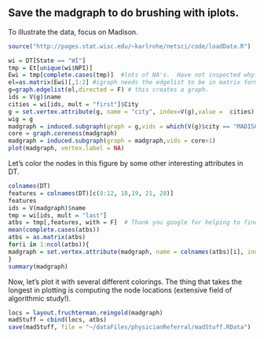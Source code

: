 ## Save the madgraph to do brushing with iplots.

To illustrate the data, focus on Madison.

```r
source("http://pages.stat.wisc.edu/~karlrohe/netsci/code/loadData.R")

wi = DT[State == "WI"]
tmp = Et[unique(wi$NPI)]  
Ewi = tmp[complete.cases(tmp)]  #lots of NA's.  Have not inspected why.
el=as.matrix(Ewi)[,1:2] #igraph needs the edgelist to be in matrix format
g=graph.edgelist(el,directed = F) # this creates a graph.
ids = V(g)$name
cities = wi[ids, mult = "first"]$City
g = set.vertex.attribute(g, name = "city", index=V(g),value =  cities)
wig = g
madgraph = induced.subgraph(graph = g,vids = which(V(g)$city == "MADISON"))
core = graph.coreness(madgraph)
madgraph = induced.subgraph(graph = madgraph,vids = core>1)
plot(madgraph, vertex.label = NA)
```

Let's color the nodes in this figure by some other interesting attributes in DT. 

```r
colnames(DT)
features = colnames(DT)[c(8:12, 18,19, 21, 28)]
features
ids = V(madgraph)$name
tmp = wi[ids, mult = "last"]
atbs = tmp[,features, with = F]  # Thank you google for helping to find "with"
mean(complete.cases(atbs))
atbs = as.matrix(atbs)
for(i in 1:ncol(atbs)){
madgraph = set.vertex.attribute(madgraph, name = colnames(atbs)[i], index=V(madgraph),value =  atbs[,i])
}
summary(madgraph)
```

Now, let's plot it with several different colorings.  The thing that takes the longest in plotting is computing the node locations (extensive field of algorithmic study!).

```r
locs = layout.fruchterman.reingold(madgraph)
madStuff = cbind(locs, atbs)
save(madStuff, file = "~/dataFiles/physicianReferral/madStuff.RData")
```

